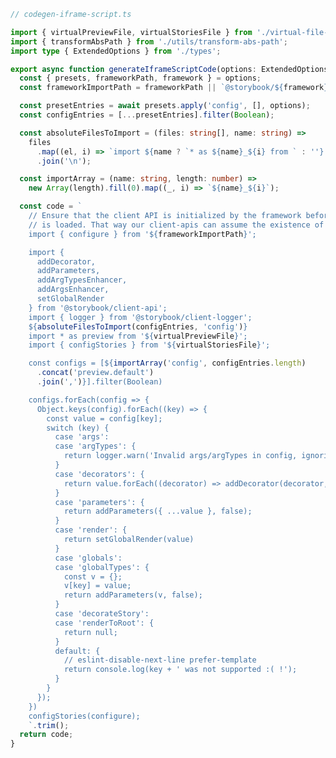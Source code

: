 ```ts
// codegen-iframe-script.ts

import { virtualPreviewFile, virtualStoriesFile } from './virtual-file-names';
import { transformAbsPath } from './utils/transform-abs-path';
import type { ExtendedOptions } from './types';

export async function generateIframeScriptCode(options: ExtendedOptions) {
  const { presets, frameworkPath, framework } = options;
  const frameworkImportPath = frameworkPath || `@storybook/${framework}`;

  const presetEntries = await presets.apply('config', [], options);
  const configEntries = [...presetEntries].filter(Boolean);

  const absoluteFilesToImport = (files: string[], name: string) =>
    files
      .map((el, i) => `import ${name ? `* as ${name}_${i} from ` : ''}'${transformAbsPath(el)}'`)
      .join('\n');

  const importArray = (name: string, length: number) =>
    new Array(length).fill(0).map((_, i) => `${name}_${i}`);

  const code = `
    // Ensure that the client API is initialized by the framework before any other iframe code
    // is loaded. That way our client-apis can assume the existence of the API+store
    import { configure } from '${frameworkImportPath}';

    import {
      addDecorator,
      addParameters,
      addArgTypesEnhancer,
      addArgsEnhancer,
      setGlobalRender
    } from '@storybook/client-api';
    import { logger } from '@storybook/client-logger';
    ${absoluteFilesToImport(configEntries, 'config')}
    import * as preview from '${virtualPreviewFile}';
    import { configStories } from '${virtualStoriesFile}';

    const configs = [${importArray('config', configEntries.length)
      .concat('preview.default')
      .join(',')}].filter(Boolean)

    configs.forEach(config => {
      Object.keys(config).forEach((key) => {
        const value = config[key];
        switch (key) {
          case 'args':
          case 'argTypes': {
            return logger.warn('Invalid args/argTypes in config, ignoring.', JSON.stringify(value));
          }
          case 'decorators': {
            return value.forEach((decorator) => addDecorator(decorator, false));
          }
          case 'parameters': {
            return addParameters({ ...value }, false);
          }
          case 'render': {
            return setGlobalRender(value)
          }
          case 'globals':
          case 'globalTypes': {
            const v = {};
            v[key] = value;
            return addParameters(v, false);
          }
          case 'decorateStory':
          case 'renderToRoot': {
            return null;
          }
          default: {
            // eslint-disable-next-line prefer-template
            return console.log(key + ' was not supported :( !');
          }
        }
      });
    })
    configStories(configure);
    `.trim();
  return code;
}
```
